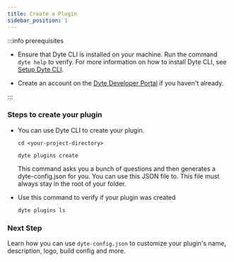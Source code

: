 ```yaml
---
title: Create a Plugin
sidebar_position: 1
---
```


:::info prerequisites

- Ensure that Dyte CLI is installed on your machine. Run the command `dyte help`
  to verify. For more information on how to install Dyte CLI, see
  [Setup Dyte CLI](https://github.com/).

- Create an account on the [Dyte Developer Portal](https://dev.dyte.io) if you
  haven't already.

:::

### Steps to create your plugin

- You can use Dyte CLI to create your plugin.

  ```shell
  cd <your-project-directory>
  ```

  ```shell
  dyte plugins create
  ```

  This command asks you a bunch of questions and then generates a
  dyte-config.json for you. You can use this JSON file to. This file
  must always stay in the root of your folder.

- Use this command to verify if your plugin was created

  ```shell
  dyte plugins ls
  ```

### Next Step

Learn how you can use `dyte-config.json` to customize your plugin's name,
description, logo, build config and more.
